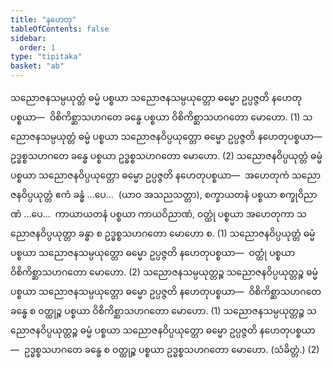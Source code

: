 ```yaml
---
title: "နဟေတု"
tableOfContents: false
sidebar:
  order: 1
type: "tipitaka"
basket: "ab"
---
```



<DynamicBreadcrumb />

<Division number="57">

<Paragraph number="1464">
သညောဇနသမ္ပယုတ္တံ ဓမ္မံ ပစ္စယာ သညောဇနသမ္ပယုတ္တော ဓမ္မော ဥပ္ပဇ္ဇတိ နဟေတုပစ္စယာ—  ဝိစိကိစ္ဆာသဟဂတေ ခန္ဓေ ပစ္စယာ ဝိစိကိစ္ဆာသဟဂတော မောဟော. (1)
</Paragraph>

<Paragraph number="1465">
သညောဇနသမ္ပယုတ္တံ ဓမ္မံ ပစ္စယာ သညောဇနဝိပ္ပယုတ္တော ဓမ္မော ဥပ္ပဇ္ဇတိ နဟေတုပစ္စယာ—  ဥဒ္ဓစ္စသဟဂတေ ခန္ဓေ ပစ္စယာ ဥဒ္ဓစ္စသဟဂတော မောဟော. (2)
</Paragraph>

</Division>
<Division number="58">

<Paragraph number="1466">
သညောဇနဝိပ္ပယုတ္တံ ဓမ္မံ ပစ္စယာ သညောဇနဝိပ္ပယုတ္တော ဓမ္မော ဥပ္ပဇ္ဇတိ နဟေတုပစ္စယာ—  အဟေတုကံ သညောဇနဝိပ္ပယုတ္တံ ဧကံ ခန္ဓံ …ပေ…  (ယာဝ အသညသတ္တာ), စက္ခာယတနံ ပစ္စယာ စက္ခုဝိညာဏံ …ပေ…  ကာယာယတနံ ပစ္စယာ ကာယဝိညာဏံ, ဝတ္ထုံ ပစ္စယာ အဟေတုကာ သညောဇနဝိပ္ပယုတ္တာ ခန္ဓာ စ ဥဒ္ဓစ္စသဟဂတော မောဟော စ. (1)
</Paragraph>

<Paragraph number="1467">
သညောဇနဝိပ္ပယုတ္တံ ဓမ္မံ ပစ္စယာ သညောဇနသမ္ပယုတ္တော ဓမ္မော ဥပ္ပဇ္ဇတိ နဟေတုပစ္စယာ—  ဝတ္ထုံ ပစ္စယာ ဝိစိကိစ္ဆာသဟဂတော မောဟော. (2)
</Paragraph>

</Division>
<Division number="59">

<Paragraph number="1468">
သညောဇနသမ္ပယုတ္တဉ္စ သညောဇနဝိပ္ပယုတ္တဉ္စ ဓမ္မံ ပစ္စယာ သညောဇနသမ္ပယုတ္တော ဓမ္မော ဥပ္ပဇ္ဇတိ နဟေတုပစ္စယာ—  ဝိစိကိစ္ဆာသဟဂတေ ခန္ဓေ စ ဝတ္ထုဉ္စ ပစ္စယာ ဝိစိကိစ္ဆာသဟဂတော မောဟော. (1)
</Paragraph>

<Paragraph number="1469">
သညောဇနသမ္ပယုတ္တဉ္စ သညောဇနဝိပ္ပယုတ္တဉ္စ ဓမ္မံ ပစ္စယာ သညောဇနဝိပ္ပယုတ္တော ဓမ္မော ဥပ္ပဇ္ဇတိ နဟေတုပစ္စယာ—  ဥဒ္ဓစ္စသဟဂတေ ခန္ဓေ စ ဝတ္ထုဉ္စ ပစ္စယာ ဥဒ္ဓစ္စသဟဂတော မောဟော. (သံခိတ္တံ.) (2)
</Paragraph>
</Division>